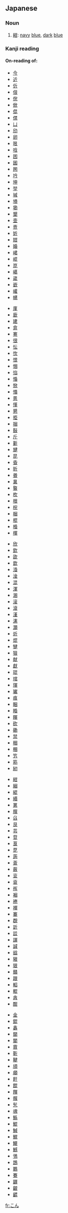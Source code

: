 ==Japanese==
===Noun===
{{ja-noun|h|rom=kon}}

# [[紺]]: [[navy]] [[blue]], [[dark]] [[blue]]

===Kanji reading===
{{ja-kanjireading|rom=kon}}

====On-reading of:====
{{top5}}
*[[今]] 
*[[近]] 
*[[伒]] 
*[[佷]] 
*[[俒]] 
*[[俽]] 
*[[倱]] 
*[[僸]] 
*[[凵]] 
*[[劤]] 
*[[卵]] 
*[[哏]] 
*[[唅]] 
*[[困]] 
*[[囷]] 
*[[圂]] 
*[[坅]] 
*[[坤]] 
*[[堃]] 
*[[堿]] 
*[[塤]]
*[[墈]] 
*[[墾]] 
*[[壸]] 
*[[壼]] 
*[[妡]] 
*[[姏]] 
*[[婚]] 
*[[峮]] 
*[[崐]] 
*[[崑]] 
*[[嵁]] 
*[[嵅]] 
*[[嶔]] 
*[[巏]] 
*[[幰]] 
{{mid5}}
*[[廑]] 
*[[廞]] 
*[[建]] 
*[[弇]] 
*[[弿]] 
*[[很]] 
*[[忶]] 
*[[忺]] 
*[[恨]] 
*[[悃]] 
*[[惂]] 
*[[惛]] 
*[[惞]] 
*[[惽]] 
*[[慁]] 
*[[慬]] 
*[[懇]] 
*[[挋]] 
*[[捆]] 
*[[敯]] 
*[[斤]] 
*[[斳]] 
*[[旔]] 
*[[昆]] 
*[[昏]] 
*[[昕]] 
*[[昬]] 
*[[晜]] 
*[[暋]] 
*[[杴]] 
*[[根]] 
*[[梡]] 
*[[梱]] 
*[[棍]] 
*[[棔]] 
*[[楎]]
{{mid5}}
*[[欣]]
*[[欽]] 
*[[欿]] 
*[[歆]] 
*[[涽]] 
*[[淦]] 
*[[混]] 
*[[渾]] 
*[[溷]] 
*[[滚]] 
*[[滾]] 
*[[漌]] 
*[[瀗]] 
*[[灝]] 
*[[炘]] 
*[[焜]] 
*[[犍]] 
*[[狠]] 
*[[献]] 
*[[獻]] 
*[[琨]] 
*[[琯]] 
*[[琿]] 
*[[瓛]] 
*[[痕]] 
*[[睏]] 
*[[睧]] 
*[[睴]] 
*[[砍]] 
*[[磡]] 
*[[禁]] 
*[[稇]] 
*[[稛]] 
*[[竻]] 
*[[筋]] 
*[[紉]] 
{{mid5}}
*[[紺]] 
*[[綑]] 
*[[緄]] 
*[[緡]] 
*[[罤]] 
*[[臗]] 
*[[臽]] 
*[[艮]] 
*[[芸]] 
*[[苷]] 
*[[茛]] 
*[[菎]] 
*[[蒟]] 
*[[薟]] 
*[[蘞]] 
*[[衮]] 
*[[袞]] 
*[[裈]] 
*[[裍]] 
*[[裷]] 
*[[褌]] 
*[[褰]] 
*[[覠]] 
*[[訢]] 
*[[訤]] 
*[[諢]] 
*[[諴]] 
*[[谽]] 
*[[豤]] 
*[[貇]] 
*[[贛]] 
*[[跟]] 
*[[輡]] 
*[[輥]] 
*[[酓]] 
*[[酣]] 
{{mid5}}
*[[金]] 
*[[錕]] 
*[[鑫]] 
*[[閫]] 
*[[閽]] 
*[[霣]] 
*[[靳]] 
*[[鞬]] 
*[[頎]] 
*[[顑]] 
*[[飦]] 
*[[餛]] 
*[[餫]] 
*[[髖]] 
*[[髠]] 
*[[魂]] 
*[[鯀]] 
*[[鯤]] 
*[[鰔]] 
*[[鰥]] 
*[[鱞]] 
*[[鱤]] 
*[[鳹]] 
*[[鵾]] 
*[[鶤]] 
*[[鶱]] 
*[[鼲]] 
*[[齦]] 
*[[齽]] 
{{bottom}}

[[fr:こん]]